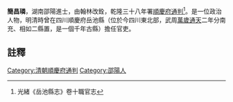 {{明清人物信息框
| 姓名 =簡昌璘
| 最高職務 = [[四川|四川]][[順慶府|順慶府]][[通判|通判]]
| 國家 = 大清
| 籍貫 = 
| 字號 =
| 出生日期 = ？年？月？日
| 逝世日期 = ？年？月？日
| 墓葬 = 
| 配偶 =  
| 親屬 = 曾祖、祖、父，母
| 出身 =由翰林改銓 
| 著作 =  
*
}}
'''簡昌璘'''{{BD|？年||？年||}}，湖南邵陽進士，由翰林改銓，乾隆三十八年署[[順慶府|順慶府]][[通判|通判]]<ref>光緒《岳池縣志》卷十職官志</ref>。是一位政治人物，明清時曾在四川順慶府岳池縣（位於今四川東北部，武周[[萬歲通天|萬歲通天]]二年分南充、相如二縣置，是一個千年古縣）擔任官吏。
==註釋==
{{reflist}}
{{清朝人物小作品}}
{{乾隆二十二年丁丑科殿試金榜}}
[[Category:清朝順慶府通判|Category:清朝順慶府通判]]
[[Category:邵陽人|Category:邵陽人]]